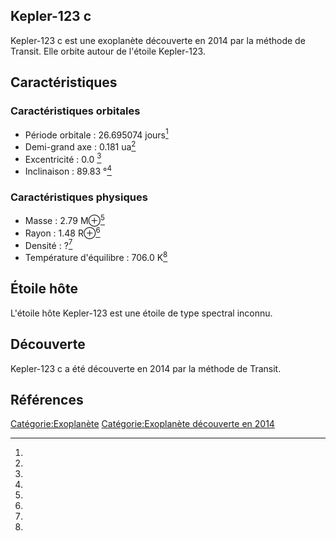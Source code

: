 == Kepler-123 c ==

{{Infobox Exoplanète
| nom = Kepler-123 c
| image = 
| légende = 
| étoile = Kepler-123
| constellation = 
| ascension_droite = 
| déclinaison = 
| distance = ?
| type_spectral = ?
| masse = 2.79 M⊕<ref></ref>
| rayon = 1.48 R⊕<ref></ref>
| densité = ?<ref></ref>
| gravité = ?<ref></ref>
| température = 706.0 K<ref></ref>
| période = 26.695074 j<ref></ref>
| demi_grand_axe = 0.181 ua<ref></ref>
| excentricité = 0.0 <ref></ref>
| inclinaison = 89.83 °<ref></ref>
| méthode_découverte = Transit
| date_découverte = 2014
| statut = Confirmée
}}

Kepler-123 c est une exoplanète découverte en 2014 par la méthode de Transit. Elle orbite autour de l'étoile Kepler-123.

== Caractéristiques ==

=== Caractéristiques orbitales ===
* Période orbitale : 26.695074 jours<ref></ref>
* Demi-grand axe : 0.181 ua<ref></ref>
* Excentricité : 0.0 <ref></ref>
* Inclinaison : 89.83 °<ref></ref>

=== Caractéristiques physiques ===
* Masse : 2.79 M⊕<ref></ref>
* Rayon : 1.48 R⊕<ref></ref>
* Densité : ?<ref></ref>
* Température d'équilibre : 706.0 K<ref></ref>

== Étoile hôte ==

{{Infobox Étoile
| nom = Kepler-123
| image = 
| légende = 
| constellation = 
| ascension_droite = 
| déclinaison = 
| distance = ?
| type_spectral = ?
| magnitude_absolue = 
| magnitude_apparente = 
| masse = ?<ref></ref>
| rayon = ?<ref></ref>
| température = ?<ref></ref>
| métallicité = ?<ref></ref>
| âge = ?<ref></ref>
}}

L'étoile hôte Kepler-123 est une étoile de type spectral inconnu.

== Découverte ==

Kepler-123 c a été découverte en 2014 par la méthode de Transit.

== Références ==
<references />

[[Catégorie:Exoplanète]]
[[Catégorie:Exoplanète découverte en 2014]]
